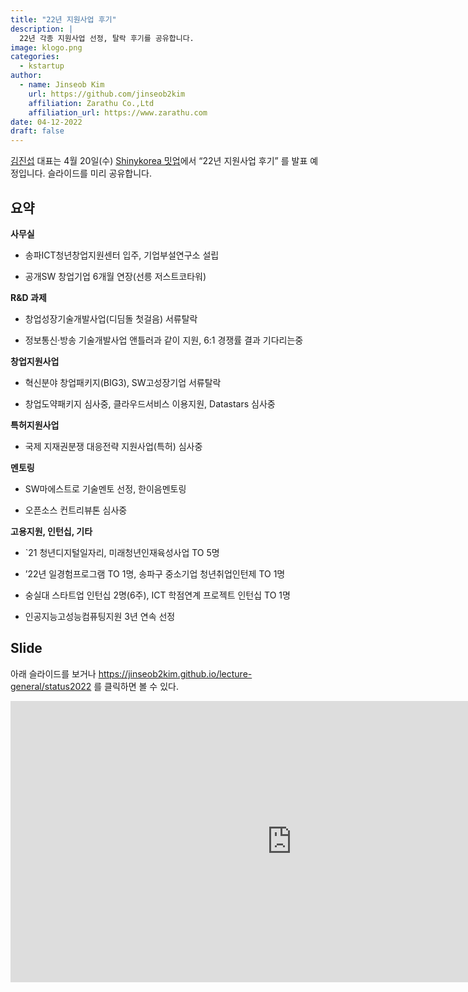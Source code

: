 ```yaml
---
title: "22년 지원사업 후기"
description: |
  22년 각종 지원사업 선정, 탈락 후기를 공유합니다. 
image: klogo.png
categories:
  - kstartup
author:
  - name: Jinseob Kim
    url: https://github.com/jinseob2kim
    affiliation: Zarathu Co.,Ltd
    affiliation_url: https://www.zarathu.com
date: 04-12-2022
draft: false
---
```



[김진섭](https://github.com/jinseob2kim) 대표는 4월 20일(수) [Shinykorea 밋업](https://github.com/shinykorea/Meetup)에서 "22년 지원사업 후기" 를 발표 예정입니다. 슬라이드를 미리 공유합니다. 


## 요약

**사무실**

* 송파ICT청년창업지원센터 입주, 기업부설연구소 설립

* 공개SW 창업기업 6개월 연장(선릉 저스트코타워)

**R&D 과제**

* 창업성장기술개발사업(디딤돌 첫걸음) 서류탈락

* 정보통신·방송 기술개발사업 앤틀러과 같이 지원, 6:1 경쟁률 결과 기다리는중 

**창업지원사업**

* 혁신분야 창업패키지(BIG3), SW고성장기업 서류탈락

* 창업도약패키지 심사중, 클라우드서비스 이용지원, Datastars 심사중 

**특허지원사업**

* 국제 지재권분쟁 대응전략 지원사업(특허) 심사중

**멘토링**

* SW마에스트로 기술멘토 선정, 한이음멘토링

* 오픈소스 컨트리뷰톤 심사중

**고용지원, 인턴십, 기타**

* `21 청년디지털일자리, 미래청년인재육성사업 TO 5명 

* '22년 일경험프로그램 TO 1명, 송파구 중소기업 청년취업인턴제 TO 1명

* 숭실대 스타트업 인턴십 2명(6주), ICT 학점연계 프로젝트 인턴십 TO 1명

* 인공지능고성능컴퓨팅지원 3년 연속 선정

## Slide

아래 슬라이드를 보거나 [https://jinseob2kim.github.io/lecture-general/status2022](https://jinseob2kim.github.io/lecture-general/status2022) 를 클릭하면 볼 수 있다.

<iframe src="https://jinseob2kim.github.io/lecture-general/status2022" width="900" height="450" style="border: none;"></iframe>



